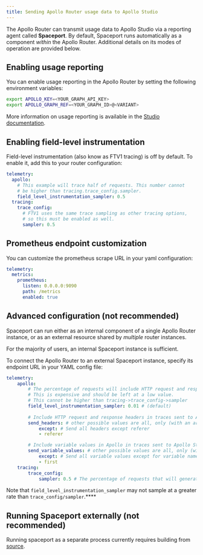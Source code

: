 ```yaml
---
title: Sending Apollo Router usage data to Apollo Studio
---
```


The Apollo Router can transmit usage data to Apollo Studio via a reporting agent called **Spaceport**. By default, Spaceport runs automatically as a component _within_ the Apollo Router. Additional details on its modes of operation are provided below.

## Enabling usage reporting

You can enable usage reporting in the Apollo Router by setting the following environment variables:

```bash
export APOLLO_KEY=<YOUR_GRAPH_API_KEY>
export APOLLO_GRAPH_REF=<YOUR_GRAPH_ID>@<VARIANT>
```

More information on usage reporting is available in the [Studio documentation](/studio/metrics/usage-reporting/).

## Enabling field-level instrumentation

Field-level instrumentation (also know as FTV1 tracing) is off by default. To enable it, add this to your router configuration:

```yaml
telemetry:
  apollo:
    # This example will trace half of requests. This number cannot
    # be higher than tracing.trace_config.sampler.
    field_level_instrumentation_sampler: 0.5 
  tracing:
    trace_config:
      # FTV1 uses the same trace sampling as other tracing options,
      # so this must be enabled as well. 
      sampler: 0.5 
```

## Prometheus endpoint customization

You can customize the prometheus scrape URL in your yaml configuration: 

```yaml title="router.yaml"
telemetry:
  metrics:
    prometheus:
      listen: 0.0.0.0:9090
      path: /metrics
      enabled: true
```

## Advanced configuration (not recommended)

Spaceport can run either as an internal component of a single Apollo Router instance, or as an external resource shared by _multiple_ router instances.

For the majority of users, an internal Spaceport instance is sufficient.

To connect the Apollo Router to an external Spaceport instance, specify its endpoint URL in your YAML config file:

```yaml title="router.yaml"
telemetry:
    apollo:
        # The percentage of requests will include HTTP request and response headers in traces sent to Apollo Studio.
        # This is expensive and should be left at a low value.
        # This cannot be higher than tracing->trace_config->sampler
        field_level_instrumentation_sampler: 0.01 # (default)
        
        # Include HTTP request and response headers in traces sent to Apollo Studio
        send_headers: # other possible values are all, only (with an array), except (with an array), none (by default)
            except: # Send all headers except referer
            - referer

        # Include variable values in Apollo in traces sent to Apollo Studio
        send_variable_values: # other possible values are all, only (with an array), except (with an array), none (by default)
            except: # Send all variable values except for variable named first
            - first
    tracing:
        trace_config:
            sampler: 0.5 # The percentage of requests that will generate traces (a rate or `always_on` or `always_off`)
```

Note that `field_level_instrumentation_sampler` may not sample at a greater rate than `trace_config/sampler`.****

## Running Spaceport externally (not recommended)

Running spaceport as a separate process currently requires building from [source](https://github.com/apollographql/router/tree/main/apollo-spaceport).
